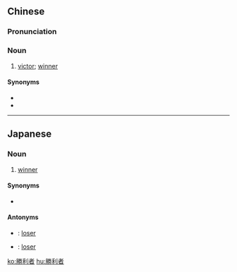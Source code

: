 {{also|胜利者}}
==Chinese==
{{zh-forms|s=胜利者|type=21}}

===Pronunciation===
{{zh-pron
|m=shènglìzhě
|mn=sèng-lī-chiá
|cat=n
}}

===Noun===
{{zh-noun}}

# [[victor]]; [[winner]]
#: {{zh-x|歷史 是 由 勝利者 書寫 的。|''History is written by the '''victors'''.''}}

====Synonyms====
* {{zh-l|得勝者}}
* {{zh-l|獲勝者}}

----

==Japanese==
{{ja-kanjitab|勝|利|者}}

===Noun===
{{ja-noun|しょうりしゃ}}

# [[winner]]

====Synonyms====
* {{ja-r|勝者|しょうしゃ}}

====Antonyms====
* {{ja-r|敗者|はいしゃ}}: [[loser]]
* {{ja-r|敗戦者|はいせんしゃ}}: [[loser]]

[[ko:勝利者]]
[[hu:勝利者]]